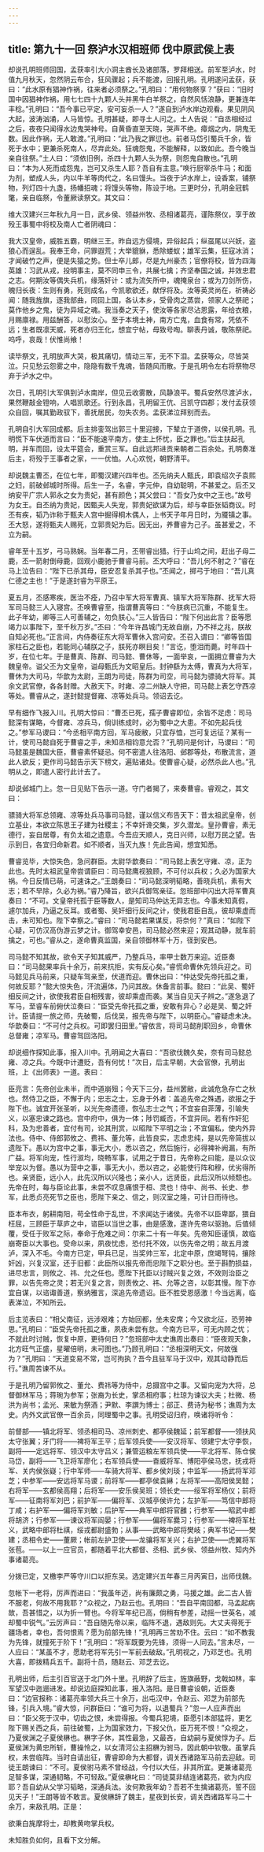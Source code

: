 ```yaml
---
---
---
```

title: 第九十一回 祭泸水汉相班师 伐中原武侯上表
---

却说孔明班师回国，孟获率引大小洞主酋长及诸部落，罗拜相送。前军至泸水，时值九月秋天，忽然阴云布合，狂风骤起；兵不能渡，回报孔明。孔明遂问孟获，获曰：“此水原有猖神作祸，往来者必须祭之。”孔明曰：“用何物祭享？”获曰：“旧时国中因猖神作祸，用七七四十九颗人头并黑牛白羊祭之，自然风恬浪静，更兼连年丰稔。”孔明曰：“吾今事已平定，安可妄杀一人？”遂自到泸水岸边观看。果见阴风大起，波涛汹涌，人马皆惊。孔明甚疑，即寻土人问之。土人告说：“自丞相经过之后，夜夜只闻得水边鬼哭神号。自黄昏直至天晓，哭声不绝。瘴烟之内，阴鬼无数。因此作祸，无人敢渡。”孔明曰：“此乃我之罪愆也。前者马岱引蜀兵千余，皆死于水中；更兼杀死南人，尽弃此处。狂魂怨鬼，不能解释，以致如此。吾今晚当亲自往祭。”土人曰：“须依旧例，杀四十九颗人头为祭，则怨鬼自散也。”孔明曰：“本为人死而成怨鬼，岂可又杀生人耶？吾自有主意。”唤行厨宰杀牛马；和面为剂，塑成人头，内以牛羊等肉代之，名曰馒头。当夜于泸水岸上，设香案，铺祭物，列灯四十九盏，扬幡招魂；将馒头等物，陈设于地。三更时分，孔明金冠鹤氅，亲自临祭，令董厥读祭文。其文曰：

维大汉建兴三年秋九月一日，武乡侯、领益州牧、丞相诸葛亮，谨陈祭仪，享于故殁王事蜀中将校及南人亡者阴魂曰：

我大汉皇帝，威胜五霸，明继三王。昨自远方侵境，异俗起兵；纵虿尾以兴妖，盗狼心而逞乱。我奉王命，问罪遐荒；大举貔貅，悉除蝼蚁；雄军云集，狂寇冰消；才闻破竹之声，便是失猿之势。但士卒儿郎，尽是九州豪杰；官僚将校，皆为四海英雄：习武从戎，投明事主，莫不同申三令，共展七擒；齐坚奉国之诚，并效忠君之志。何期汝等偶失兵机，缘落奸计：或为流矢所中，魂掩泉台；或为刀剑所伤，魄归长夜：生则有勇，死则成名，今凯歌欲还，献俘将及。汝等英灵尚在，祈祷必闻：随我旌旗，逐我部曲，同回上国，各认本乡，受骨肉之蒸尝，领家人之祭祀；莫作他乡之鬼，徒为异域之魂。我当奏之天子，使汝等各家尽沾恩露，年给衣粮，月赐廪禄。用兹酬答，以慰汝心。至于本境土神，南方亡鬼，血食有常，凭依不远；生者既凛天威，死者亦归王化，想宜宁帖，毋致号啕。聊表丹诚，敬陈祭祀。呜呼，哀哉！伏惟尚飨！

读毕祭文，孔明放声大哭，极其痛切，情动三军，无不下泪。孟获等众，尽皆哭泣。只见愁云怨雾之中，隐隐有数千鬼魂，皆随风而散。于是孔明令左右将祭物尽弃于泸水之中。

次日，孔明引大军俱到泸水南岸，但见云收雾散，风静浪平。蜀兵安然尽渡泸水，果然鞭敲金镫响，人唱凯歌还。行到永昌，孔明留王伉、吕凯守四郡；发付孟获领众自回，嘱其勤政驭下，善抚居民，勿失农务。孟获涕泣拜别而去。

孔明自引大军回成都。后主排銮驾出郭三十里迎接，下辇立于道傍，以侯孔明。孔明慌下车伏道而言曰：“臣不能速平南方，使主上怀忧，臣之罪也。”后主扶起孔明，并车而回，设太平筵会，重赏三军。自此远邦进贡来朝者二百余处。孔明奏准后主，将殁于王事者之家，一一优恤。人心欢悦，朝野清平。

却说魏主曹丕，在位七年，即蜀汉建兴四年也。丕先纳夫人甄氏，即袁绍次子袁熙之妇，前破邺城时所得。后生一子，名睿，字元仲，自幼聪明，不甚爱之。后丕又纳安平广宗人郭永之女为贵妃，甚有颜色；其父尝曰：“吾女乃女中之王也。”故号为女王。自丕纳为贵妃，因甄夫人失宠，郭贵妃欲谋为后，却与幸臣张韬商议。时丕有疾，韬乃诈称于甄夫人宫中掘得桐木偶人，上书天子年月日时，为魇镇之事。丕大怒，遂将甄夫人赐死，立郭贵妃为后。因无出，养曹睿为己子。虽甚爱之，不立为嗣。

睿年至十五岁，弓马熟娴。当年春二月，丕带睿出猎。行于山坞之间，赶出子母二鹿，丕一箭射倒母鹿，回观小鹿驰于曹睿马前。丕大呼曰：“吾儿何不射之？”睿在马上泣告曰：“陛下已杀其母，臣安忍复杀其子也。”丕闻之，掷弓于地曰：“吾儿真仁德之主也！”于是遂封睿为平原王。

夏五月，丕感寒疾，医治不痊，乃召中军大将军曹真、镇军大将军陈群、抚军大将军司马懿三人入寝宫。丕唤曹睿至，指谓曹真等曰：“今朕病已沉重，不能复生。此子年幼，卿等三人可善辅之，勿负朕心。”三人皆告曰：“陛下何出此言？臣等愿竭力以事陛下，至千秋万岁。”丕曰：“今年许昌城门无故自崩，乃不祥之兆，朕故自知必死也。”正言间，内侍奏征东大将军曹休入宫问安。丕召入谓曰：“卿等皆国家柱石之臣也，若能同心辅朕之子，朕死亦瞑目矣！”言讫，堕泪而薨。时年四十岁，在位七年。于是曹真、陈群、司马懿、曹休等，一面举哀，一面拥立曹睿为大魏皇帝。谥父丕为文皇帝，谥母甄氏为文昭皇后。封钟繇为太傅，曹真为大将军，曹休为大司马，华歆为太尉，王朗为司徒，陈群为司空，司马懿为骠骑大将军。其余文武官僚，各各封赠。大赦天下。时雍、凉二州缺人守把，司马懿上表乞守西凉等处。曹睿从之，遂封懿提督雍、凉等处兵马。领诏去讫。

早有细作飞报入川。孔明大惊曰：“曹丕已死，孺子曹睿即位，余皆不足虑：司马懿深有谋略，今督雍、凉兵马，倘训练成时，必为蜀中之大患。不如先起兵伐之。”参军马谡曰：“今丞相平南方回，军马疲敝，只宜存恤，岂可复远征？某有一计，使司马懿自死于曹睿之手，未知丞相钧意允否？”孔明问是何计，马谡曰：“司马懿虽是魏国大臣，曹睿素怀疑忌。何不密遣人往洛阳、邺郡等处，布散流言，道此人欲反；更作司马懿告示天下榜文，遍贴诸处。使曹睿心疑，必然杀此人也。”孔明从之，即遣人密行此计去了。

却说邺城门上。忽一日见贴下告示一道。守门者揭了，来奏曹睿。睿观之，其文曰：

骠骑大将军总领雍、凉等处兵马事司马懿，谨以信义布告天下：昔太祖武皇帝，创立基业，本欲立陈思王子建为社稷主；不幸奸谗交集，岁久潜龙。皇孙曹睿，素无德行，妄自居尊，有负太祖之遗意。今吾应天顺人，克日兴师，以慰万民之望。告示到日，各宜归命新君。如不顺者，当灭九族！先此告闻，想宜知悉。

曹睿览毕，大惊失色，急问群臣。太尉华歆奏曰：“司马懿上表乞守雍、凉，正为此也。先时太祖武皇帝尝谓臣曰：司马懿鹰视狼顾，不可付以兵权；久必为国家大祸。今日反情已萌，可速诛之。”王朗奏曰：“司马懿深明韬略，善晓兵机，素有大志；若不早除，久必为祸。”睿乃降旨，欲兴兵御驾亲征。忽班部中闪出大将军曹真奏曰：“不可。文皇帝托孤于臣等数人，是知司马仲达无异志也。今事未知真假，遽尔加兵，乃逼之反耳。或者蜀、吴奸细行反间之计，使我君臣自乱，彼却乘虚而击，未可知也。陛下幸察之。”睿曰：“司马懿若果谋反，将奈何？”真曰：“如陛下心疑，可仿汉高伪游云梦之计。御驾幸安邑，司马懿必然来迎；观其动静，就车前擒之，可也。”睿从之，遂命曹真监国，亲自领御林军十万，径到安邑。

司马懿不知其故，欲令天子知其威严，乃整兵马，率甲士数万来迎。近臣奏曰：“司马懿果率兵十余万，前来抗拒，实有反心矣。”睿慌命曹休先领兵迎之。司马懿见兵马前来，只疑车驾亲至，伏道而迎。曹休出曰：“仲达受先帝托孤之重，何故反耶？”懿大惊失色，汗流遍体，乃问其故。休备言前事。懿曰：“此吴、蜀奸细反间之计，欲使我君臣自相残害，彼却乘虚而袭。某当自见天子辨之。”遂急退了军马，至睿车前俯伏泣奏曰：“臣受先帝托孤之重，安敢有异心？必是吴、蜀之奸计。臣请提一旅之师，先破蜀，后伐吴，报先帝与陛下，以明臣心。”睿疑虑未决。华歆奏曰：“不可付之兵权。可即罢归田里。”睿依言，将司马懿削职回乡，命曹休总督雍；凉军马。曹睿驾回洛阳。

却说细作探知此事，报入川中。孔明闻之大喜曰：“吾欲伐魏久矣，奈有司马懿总雍、凉之兵。今既中计遭贬，吾有何忧！”次日，后主早朝，大会官僚，孔明出班，上《出师表》一道。表曰：

臣亮言：先帝创业未半，而中道崩殂；今天下三分，益州罢敝，此诚危急存亡之秋也。然侍卫之臣，不懈于内；忠志之士，忘身于外者：盖追先帝之殊遇，欲报之于陛下也。诚宜开张圣听，以光先帝遗德，恢弘志士之气；不宜妄自菲薄，引喻失义，以塞忠谏之路也。宫中府中，俱为一体；陟罚臧否，不宜异同。若有作奸犯科，及为忠善者，宜付有司，论其刑赏，以昭陛下平明之治；不宜偏私，使内外异法也。侍中、侍郎郭攸之、费祎、董允等，此皆良实，志虑忠纯，是以先帝简拔以遗陛下。愚以为宫中之事，事无大小，悉以咨之，然后施行，必得裨补阙漏，有所广益。将军向宠，性行淑均，晓畅军事，试用之于昔日，先帝称之曰能，是以众议举宠以为督。愚以为营中之事，事无大小，悉以咨之，必能使行阵和穆，优劣得所也。亲贤臣，远小人，此先汉所以兴隆也；亲小人，远贤臣，此后汉所以倾颓也。先帝在时，每与臣论此事，未尝不叹息痛恨于桓、灵也！侍中、尚书、长史、参军，此悉贞亮死节之臣也，愿陛下亲之、信之，则汉室之隆，可计日而待也。

臣本布衣，躬耕南阳，苟全性命于乱世，不求闻达于诸侯。先帝不以臣卑鄙，猥自枉屈，三顾臣于草庐之中，谘臣以当世之事，由是感激，遂许先帝以驱驰。后值倾覆，受任于败军之际，奉命于危难之间：尔来二十有一年矣。先帝知臣谨慎，故临崩寄臣以大事也。受命以来，夙夜忧虑，恐付托不效，以伤先帝之明；故五月渡泸，深入不毛。今南方已定，甲兵已足，当奖帅三军，北定中原，庶竭弩钝，攘除奸凶，兴复汉室，还于旧都：此臣所以报先帝而忠陛下之职分也。至于斟酌损益，进尽忠言，则攸之、祎、允之任也。愿陛下托臣以讨贼兴复之效，不效则治臣之罪，以告先帝之灵；若无兴复之言，则责攸之、祎、允等之咨，以彰其慢。陛下亦宜自谋，以谘诹善道，察纳雅言，深追先帝遗诏。臣不胜受恩感激！今当远离，临表涕泣，不知所云。

后主览表曰：“相父南征，远涉艰难；方始回都，坐未安席；今又欲北征，恐劳神思。”孔明曰：“臣受先帝托孤之重，夙夜未尝有怠。今南方已平，可无内顾之忧；不就此时讨贼，恢复中原，更待何日？”忽班部中太史谯周出奏曰：“臣夜观天象，北方旺气正盛，星曜倍明，未可图也。”乃顾孔明曰：“丞相深明天文，何故强为？”孔明曰：“天道变易不常，岂可拘执？吾今且驻军马于汉中，观其动静而后行。”谯周苦谏不从。

于是孔明乃留郭攸之、董允、费祎等为侍中，总摄宫中之事。又留向宠为大将，总督御林军马；蒋琬为参军；张裔为长史，掌丞相府事；杜琼为谏议大夫；杜微、杨洪为尚书；孟光、来敏为祭酒；尹默、李譔为博士；郤正、费诗为秘书；谯周为太史。内外文武官僚一百余员，同理蜀中之事。孔明受诏归府，唤诸将听令：

前督部——镇北将军、领丞相司马、凉州刺史、都亭侯魏延；前军都督——领扶风太守张翼；牙门将——裨将军王平；后军领兵使——安汉将军、领建宁太守李恢，副将——定远将军、领汉中太守吕义；兼管运粮左军领兵使——平北将军、陈仓侯马岱，副将——飞卫将军廖化；右军领兵使——奋威将军、博阳亭侯马忠，抚戎将军、关内侯张嶷；行中军师——车骑大将军、都乡侯刘琰；中监军——扬武将军邓芝；中参军——安远将军马谡；前将军——都亭侯袁綝；左将军——高阳侯吴懿；右将军——玄都侯高翔；后将军——安乐侯吴班；领长史——绥军将军杨仪；前将军——征南将军刘巴；前护军——偏将军、汉城亭侯许允；左护军——笃信中郎将丁咸；右护军——偏将军刘敏；后护军——典军中郎将官雝；行参军——昭武中郎将胡济；行参军——谏议将军阎晏；行参军——偏将军爨习；行参军——裨将军杜义，武略中郎将杜祺，绥戎都尉盛勃；从事——武略中郎将樊岐；典军书记——樊建；丞相令史——董厥；帐前左护卫使——龙骧将军关兴；右护卫使——虎翼将军张苞。——以上一应官员，都随着平北大都督、丞相、武乡侯、领益州牧、知内外事诸葛亮。

分拨已定，又檄李严等守川口以拒东吴。选定建兴五年春三月丙寅日，出师伐魏。

忽帐下一老将，厉声而进曰：“我虽年迈，尚有廉颇之勇，马援之雄。此二古人皆不服老，何故不用我耶？”众视之，乃赵云也。孔明曰：“吾自平南回都，马孟起病故，吾甚惜之，以为折一臂也。今将军年纪已高，倘稍有参差，动摇一世英名，减却蜀中锐气。”云厉声曰：“吾自随先帝以来，临阵不退，遇敌则先。大丈夫得死于疆场者，幸也，吾何恨焉？愿为前部先锋！”孔明再三苦劝不住。云曰：“如不教我为先锋，就撞死于阶下！”孔明曰：“将军既要为先锋，须得一人同去。”言未尽，一人应曰：“某虽不才，愿助老将军先引一军前去破敌。”孔明视之，乃邓芝也。孔明大喜，即拨精兵五千。副将十员，随赵云、邓芝去讫。

孔明出师，后主引百官送于北门外十里。孔明辞了后主，旌旗蔽野，戈戟如林，率军望汉中迤逦进发。却说边庭探知此事，报入洛阳。是日曹睿设朝，近臣奏曰：“边官报称：诸葛亮率领大兵三十余万，出屯汉中，令赵云、邓芝为前部先锋，引兵入境。”睿大惊，问群臣曰：“谁可为将，以退蜀兵？”忽一人应声而出曰：“臣父死于汉中，切齿之恨，未尝得报。今蜀兵犯境，臣愿引本部猛将，更乞陛下赐关西之兵，前往破蜀，上为国家效力，下报父仇，臣万死不恨！”众视之，乃夏侯渊之子夏侯楙也。楙字子休，其性最急，又最吝，自幼嗣与夏侯惇为子。后夏侯渊为黄忠所斩，曹操怜之，以女清河公主招楙为驸马，因此朝中钦敬。虽掌兵权，未尝临阵。当时自请出征，曹睿即命为大都督，调关西诸路军马前去迎敌。司徒王朗谏曰：“不可。夏侯驸马素不曾经战，今付以大任，非其所宜。更兼诸葛亮足智多谋，深通韧略，不可轻敌。”夏侯楙叱曰：“司徒莫非结连诸葛亮，欲为内应耶？吾自幼从父学习韬略，深通兵法。汝何欺我年幼？吾若不生擒诸葛亮，誓不回见天子！”王朗等皆不敢言。夏侯楙辞了魏主，星夜到长安，调关西诸路军马二十余万，来敌孔明。正是：

欲秉白旄摩将士，却教黄吻掌兵权。

未知胜负如何，且看下文分解。